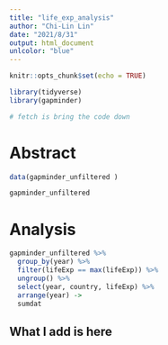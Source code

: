 ```yaml
---
title: "life_exp_analysis"
author: "Chi-Lin Lin"
date: "2021/8/31"
output: html_document
unlcolor: "blue"
---
```


```r
knitr::opts_chunk$set(echo = TRUE)
```
```r
library(tidyverse)
library(gapminder)
```

```r
# fetch is bring the code down
```


# Abstract

```r
data(gapminder_unfiltered )
```
```r
gapminder_unfiltered
```


# Analysis

```r
gapminder_unfiltered %>% 
  group_by(year) %>% 
  filter(lifeExp == max(lifeExp)) %>% 
  ungroup() %>% 
  select(year, country, lifeExp) %>% 
  arrange(year) ->
  sumdat
```

## What I add is here

```r

```










